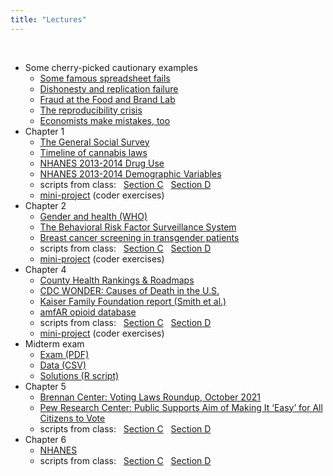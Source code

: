 ```yaml
---
title: "Lectures"
---
```


<br>

- Some cherry-picked cautionary examples
  - [Some famous spreadsheet fails](https://www.webexpenses.com/us/2020/10/financial-fails-business-risks-spreadsheets/)
  - [Dishonesty and replication failure](https://statmodeling.stat.columbia.edu/2021/08/19/a-scandal-in-tedhemia-noted-study-in-psychology-first-fails-to-replicate-but-is-still-promoted-by-npr-then-crumbles-with-striking-evidence-of-data-fraud/)
  - [Fraud at the Food and Brand Lab](https://www.theatlantic.com/health/archive/2018/09/what-is-food-science/571105/)
  - [The reproducibility crisis](https://www.theatlantic.com/science/archive/2018/11/psychologys-replication-crisis-real/576223/)
  - [Economists make mistakes, too](https://www.nytimes.com/2013/04/19/opinion/krugman-the-excel-depression.html)
- Chapter 1
  - [The General Social Survey](https://gss.norc.org/)
  - [Timeline of cannabis laws](https://en.wikipedia.org/wiki/Timeline_of_cannabis_laws_in_the_United_States)
  - [NHANES 2013-2014 Drug Use](https://wwwn.cdc.gov/Nchs/Nhanes/2013-2014/DUQ_H.htm#Codebook)
  - [NHANES 2013-2014 Demographic Variables](https://wwwn.cdc.gov/nchs/nhanes/2013-2014/demo_h.htm#Codebook)
  - scripts from class: &nbsp; [Section C](lectures/gss2016C.R) &nbsp; [Section D](lectures/gss2016D.R)
  - [mini-project](lectures/chap1project.R) (coder exercises)
- Chapter 2
  - [Gender and health (WHO)](https://www.who.int/health-topics/gender#tab=tab_1)
  - [The Behavioral Risk Factor Surveillance System](https://www.cdc.gov/brfss/index.html)
  - [Breast cancer screening in transgender patients](https://pubmed.ncbi.nlm.nih.gov/28828563/)
  - scripts from class: &nbsp; [Section C](lectures/trans_ch2C.R) &nbsp; [Section D](lectures/trans_ch2D.R)
  - [mini-project](lectures/chap2project.R) (coder exercises)
- Chapter 4
  - [County Health Rankings & Roadmaps](https://www.countyhealthrankings.org/explore-health-rankings/rankings-data-documentation)
  - [CDC WONDER: Causes of Death in the U.S.](https://wonder.cdc.gov/ucd-icd10.html)
  - [Kaiser Family Foundation report (Smith et al.)](https://www.kff.org/report-section/implementing-coverage-and-payment-initiatives-benefits-and-pharmacy/)
  - [amfAR opioid database](https://opioid.amfar.org)
  - scripts from class: &nbsp; [Section C](lectures/chap4C.R) &nbsp; [Section D](lectures/chap4D.R)
  - [mini-project](lectures/chap4project.R) (coder exercises)
- Midterm exam
  - [Exam (PDF)](lectures/midterm.pdf)
  - [Data (CSV)](lectures/midterm.csv)
  - [Solutions (R script)](lectures/midterm.R)
- Chapter 5
  - [Brennan Center: Voting Laws Roundup, October 2021](https://www.brennancenter.org/our-work/research-reports/voting-laws-roundup-october-2021)
  - [Pew Research Center: Public Supports Aim of Making It ‘Easy’ for All Citizens to Vote](https://www.pewresearch.org/politics/2017/06/28/public-supports-aim-of-making-it-easy-for-all-citizens-to-vote/)
  - scripts from class: &nbsp; [Section C](lectures/chap5C.R) &nbsp; [Section D](lectures/chap5D.R)
- Chapter 6
  - [NHANES](https://www.cdc.gov/nchs/nhanes/index.htm)
  - scripts from class: &nbsp; [Section C](lectures/chap6C.R) &nbsp; [Section D](lectures/chap6D.R)
